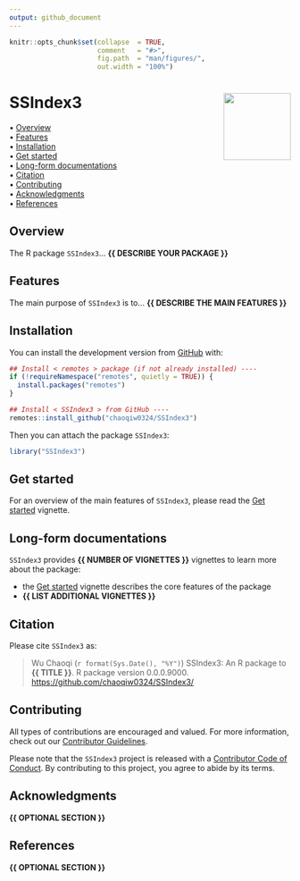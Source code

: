 ```yaml
---
output: github_document
---
```


<!-- README.md is generated from README.Rmd. Please edit that file -->


```r
knitr::opts_chunk$set(collapse  = TRUE,
                      comment   = "#>",
                      fig.path  = "man/figures/",
                      out.width = "100%")
```



SSIndex3 <img src="man/figures/package-sticker.png" align="right" style="float:right; height:120px;"/>
=========================================================

<!-- badges: start -->
<!-- badges: end -->



<p align="left">
  • <a href="#overview">Overview</a><br>
  • <a href="#features">Features</a><br>
  • <a href="#installation">Installation</a><br>
  • <a href="#get-started">Get started</a><br>
  • <a href="#long-form-documentations">Long-form documentations</a><br>
  • <a href="#citation">Citation</a><br>
  • <a href="#contributing">Contributing</a><br>
  • <a href="#acknowledgments">Acknowledgments</a><br>
  • <a href="#references">References</a>
</p>



## Overview


The R package `SSIndex3`... **{{ DESCRIBE YOUR PACKAGE }}**



## Features

The main purpose of `SSIndex3` is to... **{{ DESCRIBE THE MAIN FEATURES }}**



## Installation

You can install the development version from [GitHub](https://github.com/) with:

```r
## Install < remotes > package (if not already installed) ----
if (!requireNamespace("remotes", quietly = TRUE)) {
  install.packages("remotes")
}

## Install < SSIndex3 > from GitHub ----
remotes::install_github("chaoqiw0324/SSIndex3")
```

Then you can attach the package `SSIndex3`:

```r
library("SSIndex3")
```



## Get started

For an overview of the main features of `SSIndex3`, please read the 
[Get started](https://chaoqiw0324.github.io/SSIndex3/articles/SSIndex3.html)
vignette.



## Long-form documentations

`SSIndex3` provides **{{ NUMBER OF VIGNETTES }}** vignettes to learn more about the package:

- the [Get started](https://chaoqiw0324.github.io/SSIndex3/articles/SSIndex3.html)
vignette describes the core features of the package
- **{{ LIST ADDITIONAL VIGNETTES }}**



## Citation

Please cite `SSIndex3` as: 

> Wu Chaoqi (`r format(Sys.Date(), "%Y")`) SSIndex3: An R 
package to **{{ TITLE }}**. R package version 0.0.0.9000. 
<https://github.com/chaoqiw0324/SSIndex3/>



## Contributing

All types of contributions are encouraged and valued. For more information, 
check out our [Contributor Guidelines](https://github.com/chaoqiw0324/SSIndex3/blob/main/CONTRIBUTING.md).

Please note that the `SSIndex3` project is released with a 
[Contributor Code of Conduct](https://contributor-covenant.org/version/2/1/CODE_OF_CONDUCT.html). 
By contributing to this project, you agree to abide by its terms.



## Acknowledgments

**{{ OPTIONAL SECTION }}**



## References

**{{ OPTIONAL SECTION }}**
